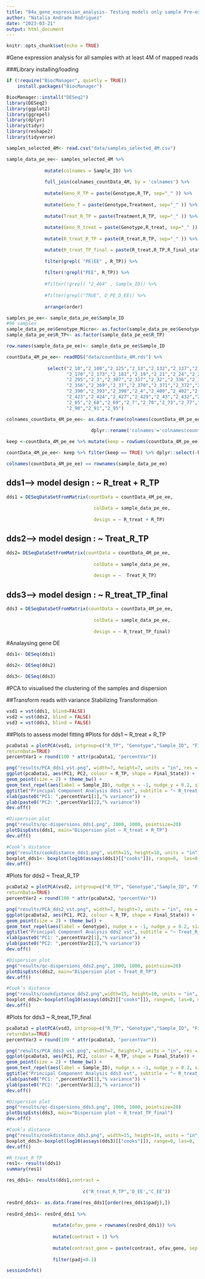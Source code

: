 ```yaml
---
title: "04a_gene_expression_analysis- Testing models only sample Pre-expossure and early -exposure"
author: "Natalia Andrade Rodriguez"
date: "2023-03-21"
output: html_document
---
```


```r
knitr::opts_chunk$set(echo = TRUE)
```

#Gene expression analysis for all samples with at least 4M of mapped reads

###Library installing/loading
```r
if (!require("BiocManager", quietly = TRUE))
    install.packages("BiocManager")

BiocManager::install("DESeq2")
library(DESeq2)
library(ggplot2)
library(ggrepel)
library(dplyr)
library(tidyr)
library(reshape2)
library(tidyverse)
```


```r
samples_selected_4M<- read.csv("data/samples_selected_4M.csv")

sample_data_pe_ee<- samples_selected_4M %>% 
  
              mutate(colnames = Sample_ID) %>% 
  
              full_join(colnames_countData_4M, by = 'colnames') %>% 
  
              mutate(Geno_R_TP = paste(Genotype,R_TP, sep="_" )) %>%
  
              mutate(Geno_T = paste(Genotype,Treatment, sep="_" )) %>%
  
              mutate(Treat_R_TP = paste(Treatment,R_TP, sep="_" )) %>%
  
              mutate(Geno_R_treat = paste(Genotype,R_treat, sep="_" )) %>%
   
              mutate(R_treat_R_TP = paste(R_treat,R_TP, sep="_" )) %>%

              mutate(R_treat_TP_final = paste(R_treat,R_TP,R_final_state ,sep="_" )) %>%
  
              filter(grepl( "PE|EE" , R_TP)) %>% 
  
              filter(!grepl("PEE", R_TP)) %>% 
  
              #filter(!grepl( "2_464" , Sample_ID)) %>% 
  
              #filter(grepl("TRUE", D_PE_D_EE)) %>% 
  
              arrange(order)

samples_pe_ee<- sample_data_pe_ee$Sample_ID  
#96 samples   
sample_data_pe_ee$Genotype_Micro<- as.factor(sample_data_pe_ee$Genotype_Micro)  
sample_data_pe_ee$R_TP<- as.factor(sample_data_pe_ee$R_TP)

row.names(sample_data_pe_ee)<- sample_data_pe_ee$Sample_ID
```


```r
countData_4M_pe_ee<- readRDS("data/countData_4M.rds") %>% 
  
               select("2_10","2_100","2_125","2_13","2_132","2_137","2_145","2_15","2_151","2_155","2_158","2_168",
                      "2_170","2_173","2_181","2_19","2_21","2_24","2_248","2_25","2_263","2_276","2_278","2_280","2_289",
                      "2_295","2_3","2_307","2_317","2_32","2_336","2_34","2_344","2_346","2_348","2_350","2_353","2_354",
                      "2_356","2_369","2_37","2_370","2_371","2_372","2_374","2_375","2_379","2_381","2_384","2_389","2_39",
                      "2_390","2_393","2_398","2_4","2_400","2_402","2_405","2_409","2_410","2_411","2_415","2_419","2_420",
                      "2_423","2_424","2_427","2_429","2_43","2_432","2_44","2_46","2_47","2_5","2_50","2_56","2_59","2_62",
                      "2_65","2_68","2_69","2_7","2_70","2_73","2_77","2_80","2_81","2_83","2_84","2_85","2_86","2_88","2_9",
                      "2_90","2_91","2_95")

colnames_countData_4M_pe_ee<- as.data.frame(colnames(countData_4M_pe_ee)) %>%
  
                               dplyr::rename('colnames'='colnames(countData_4M_pe_ee)') %>% mutate(order = 1:96)
```


```r
keep <-countData_4M_pe_ee %>% mutate(keep = rowSums(countData_4M_pe_ee) >= 200)

countData_4M_pe_ee<- keep %>% filter(keep == TRUE) %>% dplyr::select(-keep)

colnames(countData_4M_pe_ee) == rownames(sample_data_pe_ee)
```

## dds1--> model design : ~ R_treat + R_TP 
```r
dds1 = DESeqDataSetFromMatrix(countData = countData_4M_pe_ee, 
                            
                                colData = sample_data_pe_ee, 
 
                                design = ~ R_treat + R_TP)
```

## dds2--> model design : ~ Treat_R_TP
```r
dds2= DESeqDataSetFromMatrix(countData = countData_4M_pe_ee, 
                            
                                colData = sample_data_pe_ee, 
 
                                design = ~  Treat_R_TP)
```

## dds3--> model design :  ~ R_treat_TP_final
```r
dds3 = DESeqDataSetFromMatrix(countData = countData_4M_pe_ee, 
                            
                                colData = sample_data_pe_ee, 
 
                                design = ~ R_treat_TP_final)


```

#Analaysing gene DE

```r
dds1<- DESeq(dds1)

dds2<- DESeq(dds2)

dds3<- DESeq(dds3)

```

#PCA to visualised the clustering of the samples and dispersion 

##Transform reads with variance Stabilizing Transformation
```r
vsd1 = vst(dds1, blind=FALSE)
vsd2 = vst(dds2, blind = FALSE)
vsd3 = vst(dds3, blind = FALSE)

```

##Plots to assess model fitting 
#Plots for dds1 ~ R_treat + R_TP 
```r
pcaData1 = plotPCA(vsd1, intgroup=c("R_TP", "Genotype","Sample_ID", "Final_State"), 
returnData=TRUE)
percentVar1 = round(100 * attr(pcaData1, "percentVar"))

png("results/PCA_dds1_vst.png", width=7, height=7, units = "in", res = 300)
ggplot(pcaData1, aes(PC1, PC2, colour = R_TP, shape = Final_State)) + 
geom_point(size = 2) + theme_bw() + 
geom_text_repel(aes(label = Sample_ID), nudge_x = -1, nudge_y = 0.2, size = 3) +
ggtitle("Principal Component Analysis dds1 vst", subtitle = "~ R_treat + R_TP") +
xlab(paste0("PC1: ",percentVar1[1],"% variance")) +
ylab(paste0("PC2: ",percentVar1[2],"% variance"))
dev.off()

#Dispersion plot
png("results/qc-dispersions_dds1.png", 1000, 1000, pointsize=20)
plotDispEsts(dds1, main="Dispersion plot ~ R_treat + R_TP")
dev.off()

#Cook’s distance
png("results/cookdistance_dds1.png", width=15, height=10, units = "in", res = 300)
boxplot_dds1<- boxplot(log10(assays(dds1)[["cooks"]]), range=0,  las=0,main="Cook's distance ~ R_treat + R_TP")
dev.off()

```

#Plots for dds2 ~ Treat_R_TP
```r
pcaData2 = plotPCA(vsd2, intgroup=c("R_TP", "Genotype","Sample_ID", "Final_State"), 
returnData=TRUE)
percentVar2 = round(100 * attr(pcaData2, "percentVar"))

png("results/PCA_dds2_vst.png", width=7, height=7, units = "in", res = 300)
ggplot(pcaData2, aes(PC1, PC2, colour = R_TP, shape = Final_State)) + 
geom_point(size = 2) + theme_bw() + 
geom_text_repel(aes(label = Genotype), nudge_x = -1, nudge_y = 0.2, size = 3) +
ggtitle("Principal Component Analysis dds2 vst", subtitle = "~ Treat_R_TP") +
xlab(paste0("PC1: ",percentVar2[1],"% variance")) +
ylab(paste0("PC2: ",percentVar2[2],"% variance"))
dev.off()

#Dispersion plot
png("results/qc-dispersions_dds2.png", 1000, 1000, pointsize=20)
plotDispEsts(dds2, main="Dispersion plot ~ Treat_R_TP")
dev.off()

#Cook’s distance
png("results/cookdistance_dds2.png",width=15, height=10, units = "in", res = 300)
boxplot_dds2<-boxplot(log10(assays(dds2)[["cooks"]]), range=0, las=0, main="Cook's distance ~Treat_R_TP")
dev.off()

```

#Plots for dds3 ~ R_treat_TP_final
```r
pcaData3 = plotPCA(vsd3, intgroup=c("R_TP", "Genotype","Sample_ID", "Final_State"), 
returnData=TRUE)
percentVar3 = round(100 * attr(pcaData3, "percentVar"))

png("results/PCA_dds3_vst.png", width=7, height=7, units = "in", res = 300)
ggplot(pcaData3, aes(PC1, PC2, colour = R_TP, shape = Final_State)) + 
geom_point(size = 2) + theme_bw() + 
geom_text_repel(aes(label = Sample_ID), nudge_x = -1, nudge_y = 0.2, size = 3) +
ggtitle("Principal Component Analysis dds3 vst", subtitle = "~ R_treat_TP_final") +
xlab(paste0("PC1: ",percentVar3[1],"% variance")) +
ylab(paste0("PC2: ",percentVar3[2],"% variance"))
dev.off()

#Dispersion plot
png("results/qc-dispersions_dds3.png", 1000, 1000, pointsize=20)
plotDispEsts(dds3, main="Dispersion plot ~ R_treat_TP_final")
dev.off()

#Cook’s distance
png("results/cookdistance_dds3.png", width=15, height=10, units = "in", res = 300)
boxplot_dds3<-boxplot(log10(assays(dds3)[["cooks"]]), range=0, las=0,  main="Cook's distance  ~ R_treat_TP_final")
dev.off()
``` 

```r
#R_treat_R_TP
res1<- results(dds1)
summary(res1)

res_dds1<- results(dds1,contrast =
                                        
                            c("R_treat_R_TP",'D_EE',"C_EE"))

resOrd_dds1<- as.data.frame(res_dds1[order(res_dds1$padj),])
                
resOrd_dds1<- resOrd_dds1 %>%  
  
                 mutate(ofav_gene = rownames(resOrd_dds1)) %>%
  
                 mutate(contrast = 1) %>% 
                 
                 mutate(contrast_gene = paste(contrast, ofav_gene, sep = "_")) %>% 
   
                 filter(padj<0.1)
```

```r
sessionInfo()
```

